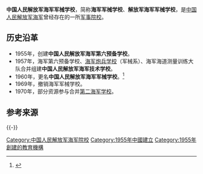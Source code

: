 {{高校
|名称    =中国人民解放军海军军械学校
|外文名  =
|图像    =[[File:China_Emblem_PLA.svg|200px]]
|图像说明=
|校训    =
|建校    =1955年
|闭校    =1969年
|类型    =军事高校
|校长    =
|院长    =
|书记    =
|教师    =
|职工    =
|学生    =
|地址    ={{CHN}}？
|校园环境=
|面积    =
|代表色  =
|隶属    =[[中国人民解放军海军|中国人民解放军海军]]
|邮编    =
|电话    =
|网站    =
|标志    =
|脚注    =
}}

'''中国人民解放军海军军械学校'''，简称'''海军军械学校'''、'''解放军海军军械学校'''，是[[中国人民解放军海军|中国人民解放军海军]]曾经存在的一所[[军事院校|军事院校]]。

==历史沿革==
*1955年，创建'''中国人民解放军海军第六预备学校'''。
*1957年，海军第六预备学校、[[海军炮兵学校|海军炮兵学校]]（军械系）、海军海道测量训练大队合并组建'''中国人民解放军海军技术学校'''。
*1960年，更名'''中国人民解放军海军军械学校'''。<ref>{{cite book |author1=孙有贵 |title=中国人民解放军院校发展简史 |date=1996 |isbn=7800816222}}</ref>
*1969年，撤销海军军械学校。
*1970年，部分资源参与合并[[第二海军学校|第二海军学校]]。

==参考来源==
{{Reflist}}

{{-}}
{{PLA-college}}

[[Category:中国人民解放军海军院校|Category:中国人民解放军海军院校]]
[[Category:1955年中國建立|Category:1955年中國建立]]
[[Category:1955年創建的教育機構|Category:1955年創建的教育機構]]

{{军事教育小作品}}